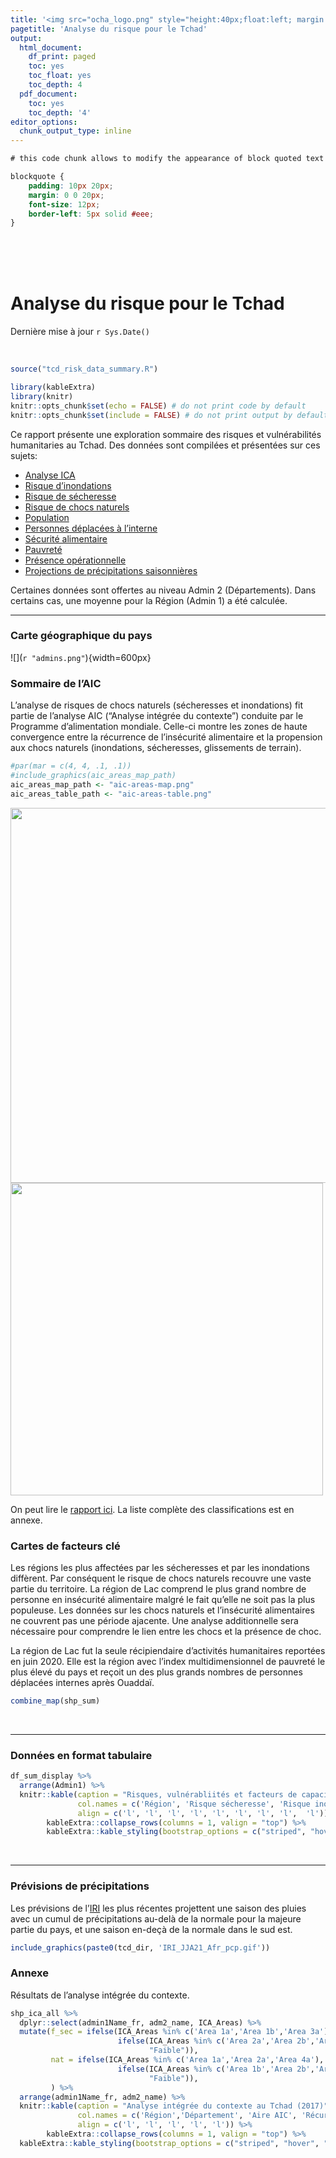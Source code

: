 ```yaml
---
title: '<img src="ocha_logo.png" style="height:40px;float:left; margin:10px" /><img src="centre_logo.png" style="height:50px;float:left; margin:10px" />'
pagetitle: 'Analyse du risque pour le Tchad'
output:
  html_document:
    df_print: paged
    toc: yes
    toc_float: yes
    toc_depth: 4
  pdf_document:
    toc: yes
    toc_depth: '4'
editor_options:
  chunk_output_type: inline
---
```


```css

# this code chunk allows to modify the appearance of block quoted text throughout the document

blockquote {
    padding: 10px 20px;
    margin: 0 0 20px;
    font-size: 12px;
    border-left: 5px solid #eee;
}
```

<br>
<br>
<br>

# Analyse du risque pour le Tchad
Dernière mise à jour `r Sys.Date()`

<br>

```r
source("tcd_risk_data_summary.R")

library(kableExtra)
library(knitr)
knitr::opts_chunk$set(echo = FALSE) # do not print code by default
knitr::opts_chunk$set(include = FALSE) # do not print output by default
```

Ce rapport présente une exploration sommaire des risques et vulnérabilités humanitaries au Tchad. Des données sont compilées et présentées sur ces sujets:

- [Analyse ICA](https://geonode.wfp.org/layers/geonode%3Atcd_ica_categories_areas_geonode_mar2017)
- [Risque d'inondations](https://geonode.wfp.org/layers/geonode%3Atcd_ica_floodrisk_geonode_mar2017)
- [Risque de sécheresse](https://geonode.wfp.org/layers/geonode%3Atcd_ica_droughtrisk_geonode_mar2017)
- [Risque de chocs naturels](https://geonode.wfp.org/layers/geonode%3Atcd_ica_naturalshocksrisk_geonode_mar2017)
- [Population](https://data.humdata.org/dataset/population-statistics-of-chad)
- [Personnes déplacées à l'interne](https://data.humdata.org/dataset/population-au-tchad-et-total-idps-retournes-refugies-sadd)
- [Sécurité alimentaire](https://data.humdata.org/dataset/cadre-harmonise)
- [Pauvreté](https://data.humdata.org/dataset/chad-mpi)
- [Présence opérationnelle](https://data.humdata.org/dataset/chad-operational-presence)
- [Projections de précipitations saisonnières](https://iri.columbia.edu/our-expertise/climate/forecasts/seasonal-climate-forecasts/)

Certaines données sont offertes au niveau Admin 2 (Départements). Dans certains cas, une moyenne pour la Région (Admin 1) a été calculée.

***
### Carte géographique du pays

![](`r "admins.png"`){width=600px}

### Sommaire de l'AIC

L'analyse de risques de chocs naturels (sécheresses et inondations) fit partie de l'analyse AIC ("Analyse intégrée du contexte") conduite par le Programme d'alimentation mondiale. Celle-ci montre les zones de haute convergence entre la récurrence de l'insécurité alimentaire et la propension aux chocs naturels (inondations, sécheresses, glissements de terrain). 

```r

#par(mar = c(4, 4, .1, .1))
#include_graphics(aic_areas_map_path)
aic_areas_map_path <- "aic-areas-map.png"
aic_areas_table_path <- "aic-areas-table.png"

```

![](`r aic_areas_map_path`){width=600px}
![](`r aic_areas_table_path`){width=500px} 

On peut lire le [rapport ici](https://geonode.wfp.org/documents/8911). La liste complète des classifications est en annexe.

### Cartes de facteurs clé

Les régions les plus affectées par les sécheresses et par les inondations diffèrent. Par conséquent le risque de chocs naturels recouvre une vaste partie du territoire. La région de Lac comprend le plus grand nombre de personne en insécurité alimentaire malgré le fait qu'elle ne soit pas la plus populeuse. Les données sur les chocs naturels et l'insécurité alimentaires ne couvrent pas une période ajacente. Une analyse additionnelle sera nécessaire pour comprendre le lien entre les chocs et la présence de choc.

La région de Lac fut la seule récipiendaire d'activités humanitaires reportées en juin 2020. Elle est la région avec l'index multidimensionnel de pauvreté le plus élevé du pays et reçoit un des plus grands nombres de personnes déplacées internes après Ouaddaï.



```r

combine_map(shp_sum)

```

&nbsp;
&nbsp;

***

### Données en format tabulaire

```r

df_sum_display %>%
  arrange(Admin1) %>%
  knitr::kable(caption = "Risques, vulnérabliités et facteurs de capacité par Région",
               col.names = c('Région', 'Risque sécheresse', 'Risque inondations', 'Risque chocs naturels' ,'Population', 'IPC Phase 3+', 'Index multidimensionnel\npauvreté', 'PDIs', 'Activités humanitaires'),
               align = c('l', 'l', 'l', 'l', 'l', 'l', 'l', 'l',  'l')) %>%
        kableExtra::collapse_rows(columns = 1, valign = "top") %>%
        kableExtra::kable_styling(bootstrap_options = c("striped", "hover", "condensed", "responsive"), fixed_thead = T) 

```

&nbsp;
&nbsp;

***

### Prévisions de précipitations

Les prévisions de l'[IRI](https://iri.columbia.edu/our-expertise/climate/forecasts/seasonal-climate-forecasts/) les plus récentes projettent une saison des pluies avec un cumul de précipitations au-delà de la normale pour la majeure partie du pays, et une saison en-deçà de la normale dans le sud est.

```r

include_graphics(paste0(tcd_dir, 'IRI_JJA21_Afr_pcp.gif'))

```


### Annexe

Résultats de l'analyse intégrée du contexte.


```r

shp_ica_all %>%
  dplyr::select(admin1Name_fr, adm2_name, ICA_Areas) %>%
  mutate(f_sec = ifelse(ICA_Areas %in% c('Area 1a','Area 1b','Area 3a'), "Élevée", 
                        ifelse(ICA_Areas %in% c('Area 2a','Area 2b','Area 3b'), "Moyenne",  
                               "Faible")),
         nat = ifelse(ICA_Areas %in% c('Area 1a','Area 2a','Area 4a'), "Élevée", 
                        ifelse(ICA_Areas %in% c('Area 1b','Area 2b','Area 4b'), "Moyenne",  
                               "Faible")),
         ) %>%
  arrange(admin1Name_fr, adm2_name) %>%
  knitr::kable(caption = "Analyse intégrée du contexte au Tchad (2017)",
               col.names = c('Région','Département', 'Aire AIC', 'Récurrence insécurité alimentaire', 'Exposition aux chocs naturels'),
               align = c('l', 'l', 'l', 'l', 'l')) %>%
        kableExtra::collapse_rows(columns = 1, valign = "top") %>%
  kableExtra::kable_styling(bootstrap_options = c("striped", "hover", "condensed", "responsive"), fixed_thead = T) 

```
